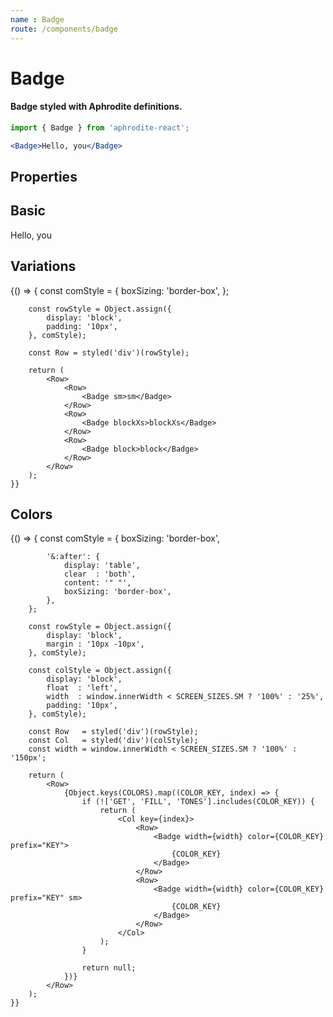 ```yaml
---
name : Badge
route: /components/badge
---
```



# Badge
#### Badge styled with Aphrodite definitions.
```jsx
import { Badge } from 'aphrodite-react';

<Badge>Hello, you</Badge>
```

## Properties
<PropsTable of={Badge} />

## Basic
<Playground>
    <Badge>Hello, you</Badge>
</Playground>

## Variations
<Playground>
    {() => {
        const comStyle = {
            boxSizing: 'border-box',
        };

        const rowStyle = Object.assign({
            display: 'block',
            padding: '10px',
        }, comStyle);

        const Row = styled('div')(rowStyle);

        return (
            <Row>
                <Row>
                    <Badge sm>sm</Badge>
                </Row>
                <Row>
                    <Badge blockXs>blockXs</Badge>
                </Row>
                <Row>
                    <Badge block>block</Badge>
                </Row>
            </Row>
        );
    }}
</Playground>

## Colors
<Playground>
    {() => {
        const comStyle = {
            boxSizing: 'border-box',

            '&:after': {
                display: 'table',
                clear  : 'both',
                content: '" "',
                boxSizing: 'border-box',
            },
        };

        const rowStyle = Object.assign({
            display: 'block',
            margin : '10px -10px',
        }, comStyle);

        const colStyle = Object.assign({
            display: 'block',
            float  : 'left',
            width  : window.innerWidth < SCREEN_SIZES.SM ? '100%' : '25%',
            padding: '10px',
        }, comStyle);

        const Row   = styled('div')(rowStyle);
        const Col   = styled('div')(colStyle);
        const width = window.innerWidth < SCREEN_SIZES.SM ? '100%' : '150px';

        return (
            <Row>
                {Object.keys(COLORS).map((COLOR_KEY, index) => {
                    if (!['GET', 'FILL', 'TONES'].includes(COLOR_KEY)) {
                        return (
                            <Col key={index}>
                                <Row>
                                    <Badge width={width} color={COLOR_KEY} prefix="KEY">
                                        {COLOR_KEY}
                                    </Badge>
                                </Row>
                                <Row>
                                    <Badge width={width} color={COLOR_KEY} prefix="KEY" sm>
                                        {COLOR_KEY}
                                    </Badge>
                                </Row>
                            </Col>
                        );
                    }

                    return null;
                })}
            </Row>
        );
    }}
</Playground>
